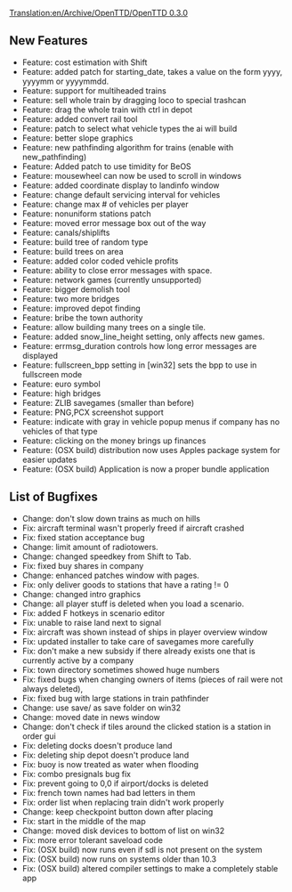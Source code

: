 [[Translation:en/Archive/OpenTTD/OpenTTD 0.3.0]]
{{en/Archive/OpenTTD/NaviPrevNext|prev=en/Archive/OpenTTD/OpenTTD 0.2.1|next=en/Archive/OpenTTD/OpenTTD 0.3.1|date=14 April 2004}}

==New Features==
*Feature: cost estimation with Shift
*Feature: added patch for starting_date, takes a value on the form yyyy, yyyymm or yyyymmdd.
*Feature: support for multiheaded trains
*Feature: sell whole train by dragging loco to special trashcan
*Feature: drag the whole train with ctrl in depot
*Feature: added convert rail tool
*Feature: patch to select what vehicle types the ai will build
*Feature: better slope graphics
*Feature: new pathfinding algorithm for trains (enable with new_pathfinding)
*Feature: Added patch to use timidity for BeOS
*Feature: mousewheel can now be used to scroll in windows
*Feature: added coordinate display to landinfo window
*Feature: change default servicing interval for vehicles
*Feature: change max # of vehicles per player
*Feature: nonuniform stations patch
*Feature: moved error message box out of the way
*Feature: canals/shiplifts
*Feature: build tree of random type
*Feature: build trees on area
*Feature: added color coded vehicle profits
*Feature: ability to close error messages with space.
*Feature: network games (currently unsupported)
*Feature: bigger demolish tool
*Feature: two more bridges
*Feature: improved depot finding
*Feature: bribe the town authority
*Feature: allow building many trees on a single tile.
*Feature: added snow_line_height setting, only affects new games.
*Feature: errmsg_duration controls how long error messages are displayed
*Feature: fullscreen_bpp setting in [win32] sets the bpp to use in fullscreen mode
*Feature: euro symbol
*Feature: high bridges
*Feature: ZLIB savegames (smaller than before)
*Feature: PNG,PCX screenshot support
*Feature: indicate with gray in vehicle popup menus if company has no vehicles of that type
*Feature: clicking on the money brings up finances
*Feature: (OSX build) distribution now uses Apples package system for easier updates
*Feature: (OSX build) Application is now a proper bundle application

==List of Bugfixes==
*Change: don't slow down trains as much on hills
*Fix: aircraft terminal wasn't properly freed if aircraft crashed
*Fix: fixed station acceptance bug
*Change: limit amount of radiotowers.
*Change: changed speedkey from Shift to Tab.
*Fix: fixed buy shares in company
*Change: enhanced patches window with pages.
*Fix: only deliver goods to stations that have a rating != 0
*Change: changed intro graphics
*Change: all player stuff is deleted when you load a scenario.
*Fix: added F hotkeys in scenario editor
*Fix: unable to raise land next to signal
*Fix: aircraft was shown instead of ships in player overview window
*Fix: updated installer to take care of savegames more carefully
*Fix: don't make a new subsidy if there already exists one that is currently active by a company
*Fix: town directory sometimes showed huge numbers
*Fix: fixed bugs when changing owners of items (pieces of rail were not always deleted),
*Fix: fixed bug with large stations in train pathfinder
*Change: use save/ as save folder on win32
*Change: moved date in news window
*Change: don't check if tiles around the clicked station is a station in order gui
*Fix: deleting docks doesn't produce land
*Fix: deleting ship depot doesn't produce land
*Fix: buoy is now treated as water when flooding
*Fix: combo presignals bug fix
*Fix: prevent going to 0,0 if airport/docks is deleted
*Fix: french town names had bad letters in them
*Fix: order list when replacing train didn't work properly
*Change: keep checkpoint button down after placing
*Fix: start in the middle of the map
*Change: moved disk devices to bottom of list on win32
*Fix: more error tolerant saveload code
*Fix: (OSX build) now runs even if sdl is not present on the system
*Fix: (OSX build) now runs on systems older than 10.3
*Fix: (OSX build) altered compiler settings to make a completely stable app